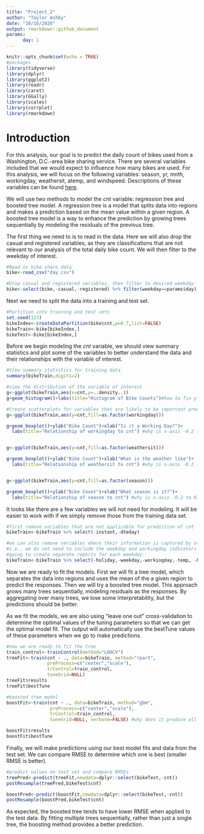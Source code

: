 ```yaml
---
title: "Project_2"
author: "Taylor Ashby"
date: "10/16/2020"
output: rmarkdown::github_document
params: 
      day: 1
---
```


```r
knitr::opts_chunk$set(echo = TRUE)
#packages
library(tidyverse)
library(dplyr)
library(ggplot2)
library(readr)
library(caret)
library(GGally)
library(scales)
library(corrplot)
library(rmarkdown)
```

# Introduction
For this analysis, our goal is to predict the daily count of bikes used from a Washington,
D.C.-area bike sharing service. There are several variables included that we would 
expect to influence how many bikes are used. For this analysis, we will focus on the following variables: season, yr, mnth, workingday, weathersit, atemp, and windspeed. 
Descriptions of these variables can be found [here](https://archive.ics.uci.edu/ml/datasets/Bike+Sharing+Dataset).

We will use two methods to model the *cnt* variable: regression tree and boosted tree model. 
A regression tree is a model that splits data into regions and makes a prediction based on the mean value within a given region. A boosted tree model is a way to enhance the prediction by growing trees sequentially by modeling the residuals of the previous tree.

The first thing we need to is to read in the data. Here we will also drop the casual 
and registered variables, as they are classifications that are not relevant to our 
analysis of the total daily bike count. We will then filter to the weekday of interest.
```r
#Read in bike share data
bike<-read_csv("day.csv")

#Drop casual and registered variables, then filter to desired weekday
bike<-select(bike,-casual,-registered) %>% filter(weekday==params$day)

```

Next we need to split the data into a training and test set.
```r
#Partition into training and test sets
set.seed(123)
bikeIndex<-createDataPartition(bike$cnt,p=0.7,list=FALSE)
bikeTrain<-bike[bikeIndex,]
bikeTest<-bike[bikeIndex,]
```

Before we begin modeling the *cnt* variable, we should view summary statistics and plot
some of the variables to better understand the data and their relationships with 
the variable of interest.
```r
#View summary statistics for training data
summary(bikeTrain,digits=2)

#view the distribution of the variable of interest
g<-ggplot(bikeTrain,aes(x=cnt,y=..density..))
g+geom_histogram()+labs(title="Histogram of Bike Counts")#how to fix y-axis %s

#Create scatterplots for variables that are likely to be important predictors
g<-ggplot(bikeTrain,aes(y=cnt,fill=as.factor(workingday)))

g+geom_boxplot()+ylab("Bike Count")+xlab("Is it a Working Day?")+ 
  labs(title="Relationship of workingday to cnt") #why is x-axis -0.2 to 0.2?


g<-ggplot(bikeTrain,aes(y=cnt,fill=as.factor(weathersit)))

g+geom_boxplot()+ylab("Bike Count")+xlab("What is the weather like")+ 
  labs(title="Relationship of weathersit to cnt") #why is x-axis -0.2 to 0.2?


g<-ggplot(bikeTrain,aes(y=cnt,fill=as.factor(season)))

g+geom_boxplot()+ylab("Bike Count")+xlab("What season is it?")+ 
  labs(title="Relationship of season to cnt") #why is x-axis -0.2 to 0.2?

```

It looks like there are a few variables we will not need for modeling. It will be 
easier to work with if we simply remove those from the training data set.
```r
#first remove variables that are not applicable for prediction of cnt
bikeTrain<-bikeTrain %>% select(-instant,-dteday)

#we can also remove variables where their information is captured by other variables
#i.e., we do not need to include the weekday and workingday indicators since we are
#going to create separate reports for each weekday.
bikeTrain<-bikeTrain %>% select(-holiday,-weekday,-workingday,-temp, -hum)

```


Now we are ready to fit the models. First we will fit a tree model, which separates
the data into regions and uses the mean of the a given region to predict the responses. Then we will try a boosted tree model. This approach grows many trees sequentially, modeling residuals as the responses. By aggregating over many trees, we lose some interpretability, but the predictions should be better.

As we fit the models, we are also using "leave one out" cross-validation to determine
the optimal values of the tuning parameters so that we can get the optimal model fit.
The output will automatically use the bestTune values of these parameters when we go to make predictions.

```r
#now we are ready to fit the tree
train_control<-trainControl(method="LOOCV")
treeFit<-train(cnt ~ ., data=bikeTrain, method="rpart", 
               preProcess=c("center","scale"),
               trControl=train_control, 
               tuneGrid=NULL)
treeFit$results
treeFit$bestTune

#boosted tree model
boostFit<-train(cnt ~ ., data=bikeTrain, method="gbm", 
                preProcess=c("center","scale"),
                trControl=train_control, 
                tuneGrid=NULL, verbose=FALSE) #why does it produce all those different iterations, with no apparent variation?

boostFit$results
boostFit$bestTune

```

Finally, we will make predictions using our best model fits and data from the test set. We can compare RMSE to determine which one is best (smaller RMSE is better).
```r
#predict values on test set and compare RMSEs
treePred<-predict(treeFit,newdata=dplyr::select(bikeTest,-cnt))
postResample(treePred,bikeTest$cnt)

boostPred<-predict(boostFit,newdata=dplyr::select(bikeTest,-cnt))
postResample(boostPred,bikeTest$cnt)
```

As expected, the boosted tree tends to have lower RMSE when applied to the test data. By fitting multiple trees sequentially, rather than just a single tree, the boosting method provides a better prediction. 